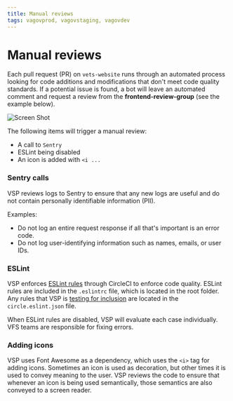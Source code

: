 ```yaml
---
title: Manual reviews
tags: vagovprod, vagovstaging, vagovdev
---
```


# Manual reviews

Each pull request (PR) on `vets-website` runs through an automated process looking for code additions and modifications that don't meet code quality standards. If a potential issue is found, a bot will leave an automated comment and request a review from the **frontend-review-group** (see the example below).

   ![Screen Shot](https://images.zenhubusercontent.com/5e387fa505ac7e30c820a2da/a09c4c8c-ae32-4142-8fa5-0fc81b6a1892)

The following items will trigger a manual review:

- A call to `Sentry`
- ESLint being disabled
- An icon is added with `<i ...`

### Sentry calls

VSP reviews logs to Sentry to ensure that any new logs are useful and do not contain personally identifiable information (PII).

Examples:
- Do not log an entire request response if all that's important is an error code.
- Do not log user-identifying information such as names, emails, or user IDs.

### ESLint

VSP enforces [ESLint rules](https://github.com/department-of-veterans-affairs/va.gov-team/tree/master/platform/engineering/frontend/eslint) through CircleCI to enforce code quality. ESLint rules are included in the `.eslintrc` file, which is located in the root folder. Any rules that VSP is [testing for inclusion](https://github.com/department-of-veterans-affairs/va.gov-team/blob/master/platform/engineering/frontend/eslint/adding-new-rules.md) are located in the `circle.eslint.json` file.

When ESLint rules are disabled, VSP will evaluate each case individually. VFS teams are responsible for fixing errors. 

### Adding icons

VSP uses Font Awesome as a dependency, which uses the `<i>` tag for adding icons. Sometimes an icon is used as decoration, but other times it is used to convey meaning to the user. VSP reviews the code to ensure that whenever an icon is being used semantically, those semantics are also conveyed to a screen reader.
